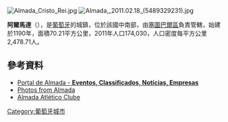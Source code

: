 [[Image:Almada_Cristo_Rei.jpg|right]]
[[Image:Almada,_2011.02.18_(5489329231).jpg|thumb]]

{{Coord|38|40|49|N|9|9|30|W|display=title}}

'''阿爾馬達'''（{{lang-pt|Almada}}），是[[葡萄牙|葡萄牙]]的城鎮，位於該國中南部，由[[塞圖巴爾區|塞圖巴爾區]]負責管轄，始建於1190年，面積70.21平方公里，2011年人口174,030，人口密度每平方公里2,478.71人。

==參考資料==
*[https://web.archive.org/web/20080311082116/http://www.cidade-almada.com/ Portal de Almada - '''Eventos, Classificados, Notícias, Empresas''']
*[http://www.flickr.com/photos/vitor107/sets/72057594052435532/ Photos from Almada] {{Wayback|url=http://www.flickr.com/photos/vitor107/sets/72057594052435532/ |date=20060831165145 }}
*[https://web.archive.org/web/20070624144317/http://almadaac.com.sapo.pt// Almada Atlético Clube]

{{Portugal-geo-stub}}
[[Category:葡萄牙城市|Category:葡萄牙城市]]